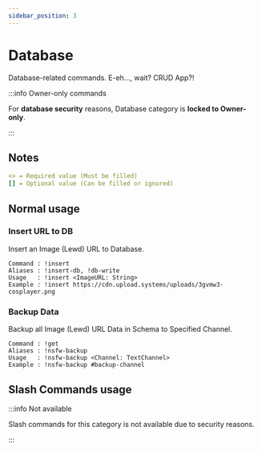 ```yaml
---
sidebar_position: 3
---
```


# Database

Database-related commands. E-eh..., wait? CRUD App?!

:::info Owner-only commands

For **database security** reasons, Database category is **locked to Owner-only**.

:::

## Notes

```yml
<> = Required value (Must be filled)
[] = Optional value (Can be filled or ignored)
```

## Normal usage

### Insert URL to DB

Insert an Image (Lewd) URL to Database.

```tsx
Command : !insert
Aliases : !insert-db, !db-write
Usage   : !insert <ImageURL: String>
Example : !insert https://cdn.upload.systems/uploads/3gvmw3-cosplayer.png
```

### Backup Data

Backup all Image (Lewd) URL Data in Schema to Specified Channel.

```tsx
Command : !get
Aliases : !nsfw-backup
Usage   : !nsfw-backup <Channel: TextChannel>
Example : !nsfw-backup #backup-channel
```

## Slash Commands usage

:::info Not available

Slash commands for this category is not available due to security reasons.

:::
